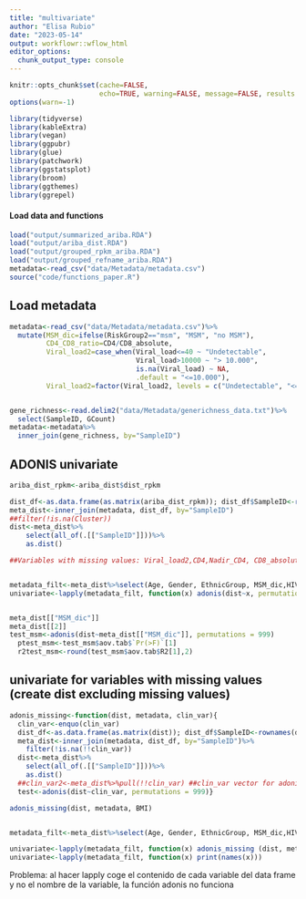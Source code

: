 ```yaml
---
title: "multivariate"
author: "Elisa Rubio"
date: "2023-05-14"
output: workflowr::wflow_html
editor_options:
  chunk_output_type: console
---
```


```r
knitr::opts_chunk$set(cache=FALSE,
                      echo=TRUE, warning=FALSE, message=FALSE, results ='markup')
options(warn=-1)
```

```r
library(tidyverse)
library(kableExtra)
library(vegan)
library(ggpubr)
library(glue)
library(patchwork)
library(ggstatsplot)
library(broom)
library(ggthemes)
library(ggrepel)
```

#### Load data and functions

```r
load("output/summarized_ariba.RDA")
load("output/ariba_dist.RDA")
load("output/grouped_rpkm_ariba.RDA")
load("output/grouped_refname_ariba.RDA")
metadata<-read_csv("data/Metadata/metadata.csv")
source("code/functions_paper.R")
```

## Load metadata

```r
metadata<-read_csv("data/Metadata/metadata.csv")%>%
  mutate(MSM_dic=ifelse(RiskGroup2=="msm", "MSM", "no MSM"),
         CD4_CD8_ratio=CD4/CD8_absolute,
         Viral_load2=case_when(Viral_load<=40 ~ "Undetectable",
                               Viral_load>10000 ~ "> 10.000",
                               is.na(Viral_load) ~ NA,
                               .default = "<=10.000"),
         Viral_load2=factor(Viral_load2, levels = c("Undetectable", "<=10.000", "> 10.000")))


gene_richness<-read.delim2("data/Metadata/generichness_data.txt")%>%
  select(SampleID, GCount)
metadata<-metadata%>%
  inner_join(gene_richness, by="SampleID")
```

## ADONIS univariate

```r
ariba_dist_rpkm<-ariba_dist$dist_rpkm

dist_df<-as.data.frame(as.matrix(ariba_dist_rpkm)); dist_df$SampleID<-rownames(dist_df)
meta_dist<-inner_join(metadata, dist_df, by="SampleID")
##filter(!is.na(Cluster))
dist<-meta_dist%>%
    select(all_of(.[["SampleID"]]))%>%
    as.dist()

##Variables with missing values: Viral_load2,CD4,Nadir_CD4, CD8_absolute,CD4_CD8_ratio, BMI


metadata_filt<-meta_dist%>%select(Age, Gender, EthnicGroup, MSM_dic,HIV_Status,Profile, GCount,Cluster,ATB3,ATB6)
univariate<-lapply(metadata_filt, function(x) adonis(dist~x, permutations = 999))


meta_dist[["MSM_dic"]]
meta_dist[[2]]
test_msm<-adonis(dist~meta_dist[["MSM_dic"]], permutations = 999)
  ptest_msm<-test_msm$aov.tab$`Pr(>F)`[1]
  r2test_msm<-round(test_msm$aov.tab$R2[1],2)

```

## univariate for variables with missing values (create dist excluding missing values)

```r

adonis_missing<-function(dist, metadata, clin_var){
  clin_var<-enquo(clin_var)
  dist_df<-as.data.frame(as.matrix(dist)); dist_df$SampleID<-rownames(dist_df)
  meta_dist<-inner_join(metadata, dist_df, by="SampleID")%>%
    filter(!is.na(!!clin_var))
  dist<-meta_dist%>%
    select(all_of(.[["SampleID"]]))%>%
    as.dist()
  ##clin_var2<-meta_dist%>%pull(!!clin_var) ##clin_var vector for adonis test
  test<-adonis(dist~clin_var, permutations = 999)}

adonis_missing(dist, metadata, BMI)


metadata_filt<-meta_dist%>%select(Age, Gender, EthnicGroup, MSM_dic,HIV_Status,Profile, GCount,Cluster,ATB3,ATB6,Viral_load2,CD4,Nadir_CD4, CD8_absolute,CD4_CD8_ratio, BMI)

univariate<-lapply(metadata_filt, function(x) adonis_missing (dist, metadata, x))
univariate<-lapply(metadata_filt, function(x) print(names(x)))

```

Problema: al hacer lapply coge el contenido de cada variable del data frame y no el nombre de la variable, la función adonis no funciona
